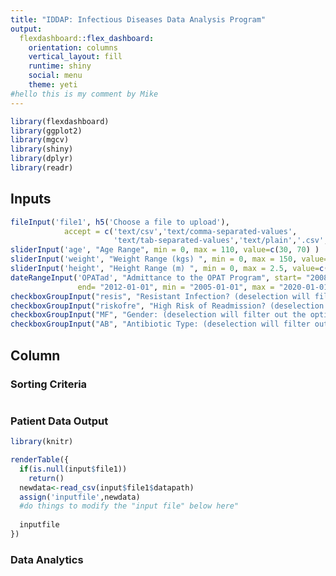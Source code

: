---
title: "IDDAP: Infectious Diseases Data Analysis Program"
output: 
  flexdashboard::flex_dashboard:
    orientation: columns
    vertical_layout: fill
    runtime: shiny
    social: menu
    theme: yeti
#hello this is my comment by Mike
---
```{r global, include=FALSE}
library(flexdashboard)
library(ggplot2)
library(mgcv)
library(shiny)
library(dplyr)
library(readr)
```


Inputs {.sidebar data-width=350}
-----------------------------------------------------------------------

```{r}
fileInput('file1', h5('Choose a file to upload'),
            accept = c('text/csv','text/comma-separated-values',
                       'text/tab-separated-values','text/plain','.csv','.tsv'))
sliderInput('age', "Age Range", min = 0, max = 110, value=c(30, 70) )
sliderInput('weight', "Weight Range (kgs) ", min = 0, max = 150, value=c(30, 70) )
sliderInput('height', "Height Range (m) ", min = 0, max = 2.5, value=c(1, 2) )
dateRangeInput('OPATad', "Admittance to the OPAT Program", start= "2008-01-01", 
               end= "2012-01-01", min = "2005-01-01", max = "2020-01-01",startview="year")
checkboxGroupInput("resis", "Resistant Infection? (deselection will filter out the option)", choices= c("Yes", "No"), selected = c("Yes", "No"))
checkboxGroupInput("riskofre", "High Risk of Readmission? (deselection will filter out the option)", choices= c("Yes", "No"), selected = c("Yes", "No"))
checkboxGroupInput("MF", "Gender: (deselection will filter out the option)", choices= c("Male", "Female"), selected = c("Male", "Female"))
checkboxGroupInput("AB", "Antibiotic Type: (deselection will filter out the option)", choices= c("Erythromycin", "Lymecycline", "Norfloxacin", "Ciprofloxacin", "Amoxicillin", 	"Gentamicin","Phenoxymethylpenicillin", "Other"), selected = c("Erythromycin", "Lymecycline", "Norfloxacin", "Ciprofloxacin", "Amoxicillin", 	"Gentamicin","Phenoxymethylpenicillin", "Other"))

```

Column {data-width=250}
-----------------------------------------------------------------------
### Sorting Criteria {data-height=100}
```{r}

```
### Patient Data Output {data-height=500}

```{r}
library(knitr)

renderTable({
  if(is.null(input$file1))
    return()
  newdata<-read_csv(input$file1$datapath)
  assign('inputfile',newdata)
  #do things to modify the "input file" below here"
  
  inputfile
})
```

### Data Analytics  {data-height=200}

```{r}

```

